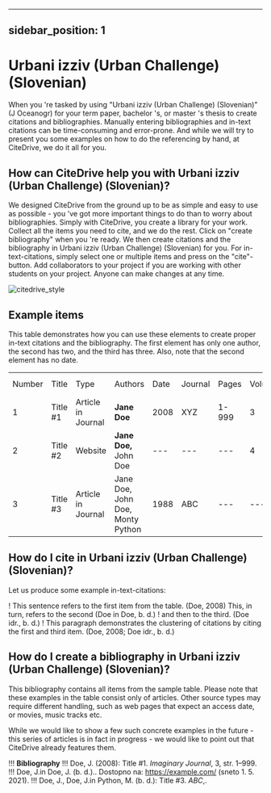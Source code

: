 
---
sidebar_position: 1
---

# Urbani izziv (Urban Challenge) (Slovenian)

When you 're tasked by using "Urbani izziv (Urban Challenge) (Slovenian)" (J Oceanogr) for your term paper, bachelor 's, or master 's thesis to create citations and bibliographies.
Manually entering bibliographies and in-text citations can be time-consuming and error-prone. And while we will try to present you some examples on how to do the referencing by hand, at CiteDrive, we do it all for you.

<!---
## About  Urbani izziv (Urban Challenge) (Slovenian)

* Title: Urbani izziv (Urban Challenge) (Slovenian)
* Short Title (Id): J Oceanogr)
* Authors: Urbani izziv (Urban Challenge) (Slovenian)
* Download: Urbani izziv (Urban Challenge) (Slovenian)
 --->

## How can CiteDrive help you with Urbani izziv (Urban Challenge) (Slovenian)?

We designed CiteDrive from the ground up to be as simple and easy to use as possible - you 've got more important things to do than to worry about bibliographies. Simply with CiteDrive, you create a library for your work. Collect all the items you need to cite, and we do the rest. Click on "create bibliography" when you 're ready. We then create citations and the bibliography in Urbani izziv (Urban Challenge) (Slovenian) for you. For in-text-citations, simply select one or multiple items and press on the "cite"-button. Add collaborators to your project if you are working with other students on your project. Anyone can make changes at any time.


![citedrive_style](images/urbani-izziv-urban-challenge-slovenian.svg "Choose Urbani izziv (Urban Challenge) (Slovenian) in the CiteDrive App")


## Example items

This table demonstrates how you can use these elements to create proper in-text citations and the bibliography. The first element has only one author, the second has two, and the third has three. Also, note that the second element has no date.


<table>
  <tr>
   <td>Number
   </td>
   <td>Title
   </td>
   <td>Type
   </td>
   <td>Authors
   </td>
   <td>Date
   </td>
   <td>Journal
   </td>
   <td>Pages
   </td>
   <td>Volume
   </td>
   <td>Issue
   </td>
   <td>Access Date
   </td>
  </tr>
  <tr>
   <td>1
   </td>
   <td>Title #1
   </td>
   <td>Article in Journal
   </td>
   <td><strong>Jane Doe</strong>
   </td>
   <td>2008
   </td>
   <td>XYZ
   </td>
   <td>1-999
   </td>
   <td>3
   </td>
   <td>2
   </td>
   <td>--
   </td>
  </tr>
  <tr>
   <td>
2
   </td>
   <td>Title #2
   </td>
   <td>Website
   </td>
   <td><strong>Jane Doe, </strong>John Doe
   </td>
   <td>---
   </td>
   <td>---
   </td>
   <td>---
   </td>
   <td>4
   </td>
   <td>---
   </td>
   <td>2020-05-01
   </td>
  </tr>
  <tr>
   <td>3
   </td>
   <td>Title #3
   </td>
   <td>Article in Journal
   </td>
   <td>Jane Doe, John Doe, Monty Python
   </td>
   <td>1988
   </td>
   <td>ABC
   </td>
   <td>---
   </td>
   <td>---
   </td>
   <td>16
   </td>
   <td>---
   </td>
  </tr>
</table>



## How do I cite in  Urbani izziv (Urban Challenge) (Slovenian)?

Let us produce some example in-text-citations:

! This sentence refers to the first item from the table. (Doe, 2008) This, in turn, refers to the second (Doe in Doe, b. d.)
! and then to the third.  (Doe idr., b. d.)
! This paragraph demonstrates the clustering of citations by citing the first and third item. (Doe, 2008; Doe idr., b. d.)



## How do I create a bibliography in Urbani izziv (Urban Challenge) (Slovenian)?

This bibliography contains all items from the sample table. Please note that these examples in the table consist only of articles. Other source types may require different handling, such as web pages that expect an access date, or movies, music tracks etc.

While we would like to show a few such concrete examples in the future - this series of articles is in fact in progress - we would like to point out that CiteDrive already features them.


!!! **Bibliography**
!!! Doe, J. (2008): Title #1. <i>Imaginary Journal</i>, 3, str. 1–999.
!!! Doe, J.in Doe, J. (b. d.).. Dostopno na:  https://example.com/ (sneto 1. 5. 2021).
!!! Doe, J., Doe, J.in Python, M. (b. d.): Title #3. <i>ABC</i>,.


```
        